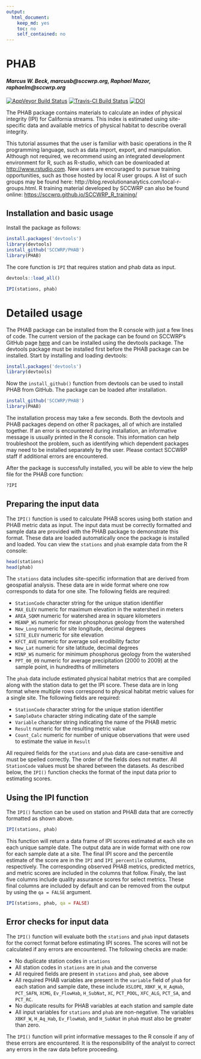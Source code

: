 ```yaml
---
output:
  html_document:
    keep_md: yes
    toc: no
    self_contained: no
---
```

# PHAB

#### *Marcus W. Beck, marcusb@sccwrp.org, Raphael Mazor, raphaelm@sccwrp.org*

[![AppVeyor Build Status](https://ci.appveyor.com/api/projects/status/github/SCCWRP/PHAB?branch=master&svg=true)](https://ci.appveyor.com/project/SCCWRP/PHAB)
[![Travis-CI Build Status](https://travis-ci.org/SCCWRP/PHAB.svg?branch=master)](https://travis-ci.org/SCCWRP/PHAB)
[![DOI](https://zenodo.org/badge/108920024.svg)](https://zenodo.org/badge/latestdoi/108920024)

The PHAB package contains materials to calculate an index of physical integrity (IPI) for California streams. This index is estimated using site-specific data and available metrics of physical habitat to describe overall integrity.  

This tutorial assumes that the user is familiar with basic operations in the R programming language, such as data import, export, and manipulation. Although not required, we recommend using an integrated development environment for R, such as R-studio, which can be downloaded at [http://www.rstudio.com](http://www.rstudio.com). New users are encouraged to pursue training opportunities, such as those hosted by local R user groups. A list of such groups may be found here: http://blog.revolutionanalytics.com/local-r-groups.html. R training material developed by SCCWRP can also be found online: [https://sccwrp.github.io/SCCWRP_R_training/](https://sccwrp.github.io/SCCWRP_R_training/)

## Installation and basic usage

Install the package as follows:

```r
install.packages('devtools')
library(devtools)
install_github('SCCWRP/PHAB')
library(PHAB)
```

The core function is `IPI` that requires station and phab data as input.

```r
devtools::load_all()
```
```r
IPI(stations, phab)
```

# Detailed usage

The PHAB package can be installed from the R console with just a few lines of code.  The current version of the package can be found on SCCWRP's GitHub page [here](https://github.com/SCCWRP/PHAB) and can be installed using the devtools package.  The devtools package must be installed first before the PHAB package can be installed.  Start by installing and loading devtools:

```r
install.packages('devtools')
library(devtools)
```

Now the `install_github()` function from devtools can be used to install PHAB from GitHub.  The package can be loaded after installation.

```r
install_github('SCCWRP/PHAB')
library(PHAB)
```

The installation process may take a few seconds.  Both the devtools and PHAB packages depend on other R packages, all of which are installed together.  If an error is encountered during installation, an informative message is usually printed in the R console.  This information can help troubleshoot the problem, such as identifying which dependent packages may need to be installed separately by the user.  Please contact SCCWRP staff if additional errors are encountered. 

After the package is successfully installed, you will be able to view the help file for the PHAB core function:

```r
?IPI
```

## Preparing the input data

The `IPI()` function is used to calculate PHAB scores using both station and PHAB metric data as input.  The input data must be correctly formatted and sample data are provided with the PHAB package to demonstrate this format.  These data are loaded automatically once the package is installed and loaded.  You can view the `stations` and `phab` example data from the R console:

```r
head(stations)
head(phab)
```

The `stations` data includes site-specific information that are derived from geospatial analysis. These data are in wide format where one row corresponds to data for one site. The following fields are required:

* `StationCode` character string for the unique station identifier
* `MAX_ELEV` numeric for maximum elevation in the watershed in meters
* `AREA_SQKM` numeric for watershed area in square kilometers
* `MEANP_WS` numeric for mean phosphorus geology from the watershed
* `New_Long` numeric for site longitude, decimal degrees
* `SITE_ELEV` numeric for site elevation
* `KFCT_AVE` numeric for average soil erodibility factor
* `New_Lat` numeric for site latitude, decimal degrees
* `MINP_WS` numeric for minimum phosphorus geology from the watershed
* `PPT_00_09` numeric for average precipitation (2000 to 2009) at the sample point, in hundredths of millimeters

The `phab` data include estimated physical habitat metrics that are compiled along with the station data to get the IPI score. These data are in long format where multiple rows correspond to physical habitat metric values for a single site.  The following fields are required: 

* `StationCode` character string for the unique station identifier
* `SampleDate` character string indicating date of the sample
* `Variable` character string indicating the name of the PHAB metric
* `Result` numeric for the resulting metric value
* `Count_Calc` numeric for number of unique observations that were used to estimate the value in `Result`

All required fields for the `stations` and `phab` data are case-sensitive and must be spelled correctly.  The order of the fields does not matter.  All `StationCode` values must be shared between the datasets.  As described below, the `IPI()` function checks the format of the input data prior to estimating scores.

## Using the IPI function

The `IPI()` function can be used on station and PHAB data that are correctly formatted as shown above.

```r
IPI(stations, phab)
```

This function will return a data frame of IPI scores estimated at each site on each unique sample date.  The output data are in wide format with one row for each sample date at a site.  The final IPI score and the percentile estimate of the score are in the `IPI` and `IPI_percentile` columns, respectively.  The corresponding observed PHAB metrics, predicted metrics, and metric scores are included in the columns that follow.  Finaly, the last five columns include quality assurance scores for select metrics.  These final columns are included by default and can be removed from the output by using the `qa = FALSE` argument.

```r
IPI(stations, phab, qa = FALSE)
```

## Error checks for input data

The `IPI()` function will evaluate both the `stations` and `phab` input datasets for the correct format before estimating IPI scores.  The scores will not be calculated if any errors are encountered.  The following checks are made:

* No duplicate station codes in `stations`
* All station codes in `stations` are in `phab` and the converse
* All required fields are present in `stations` and `phab`, see above
* All required PHAB variables are present in the `variable` field of `phab` for each station and sample date, these include `XSLOPE`, `XBKF_W`, `H_AqHab`, `PCT_SAFN`, `XCMG`, `Ev_FlowHab`, `H_SubNat`, `XC`, `PCT_POOL`, `XFC_ALG`, `PCT_SA`, and `PCT_RC`.
* No duplicate results for PHAB variables at each station and sample date
* All input variables for `stations` and `phab` are non-negative. The variables `XBKF_W`, `H_Aq_Hab`, `Ev_FlowHab`, and `H_SubNat` in `phab` must also be greater than zero.

The `IPI()` function will print informative messages to the R console if any of these errors are encountered.  It is the responsibility of the analyst to correct any errors in the raw data before proceeding.  

